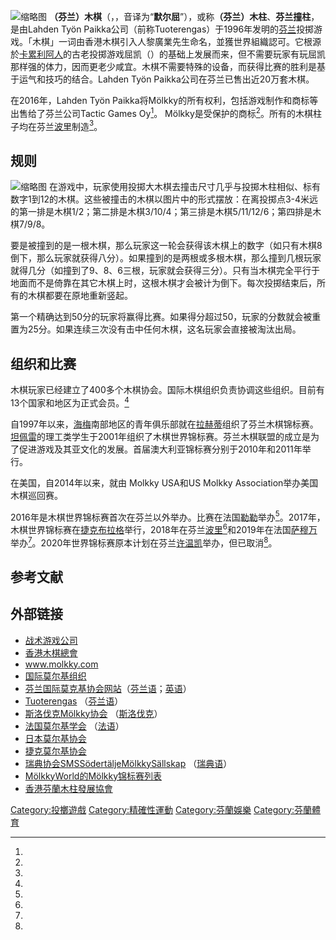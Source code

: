 [[File:Mölkky_players_at_2019_World_Championship_tournament_in_Samoëns,_France.jpg|缩略图]]
'''（芬兰）木棋'''（{{lang-fi|Mölkky}}，{{IPA-fi|ˈmølkky}}，音译为“'''默尔屈'''”），或称'''（芬兰）木柱'''、'''芬兰撞柱'''，是由Lahden Työn Paikka公司（前称Tuoterengas）于1996年发明的[[芬兰|芬兰]]投掷游戏。「木棋」一词由香港木棋引入人黎廣業先生命名，並獲世界組織認可。它根源於[[卡累利阿人|卡累利阿人]]的古老投掷游戏屈凯（{{lang|fi|kyykkä}}）的基础上发展而来，但不需要玩家有玩屈凯那样强的体力，因而更老少咸宜。木棋不需要特殊的设备，而获得比赛的胜利是基于运气和技巧的结合。Lahden Työn Paikka公司在芬兰已售出近20万套木棋。

在2016年，Lahden Työn Paikka将Mölkky的所有权利，包括游戏制作和商标等出售给了芬兰公司Tactic Games Oy<ref name="Muurinen"/>。 Mölkky是受保护的商标<ref name="castren"/>。所有的木棋柱子均在芬兰[[波里|波里]]制造<ref name="Tuomi"/>。

== 规则 ==
[[File:Molkky,_game_start.svg|缩略图]]
在游戏中，玩家使用投掷大木棋去撞击尺寸几乎与投掷木柱相似、标有数字1到12的木棋。这些被撞击的木棋以图片中的形式摆放：在离投掷点3-4米远的第一排是木棋1/2；第二排是木棋3/10/4；第三排是木棋5/11/12/6；第四排是木棋7/9/8。

要是被撞到的是一根木棋，那么玩家这一轮会获得该木棋上的数字（如只有木棋8倒下，那么玩家就获得八分）。如果撞到的是两根或多根木棋，那么撞到几根玩家就得几分（如撞到了9、8、6三根，玩家就会获得三分）。只有当木棋完全平行于地面而不是倚靠在其它木棋上时，这根木棋才会被计为倒下。每次投掷结束后，所有的木棋都要在原地重新竖起。

第一个精确达到50分的玩家将赢得比赛。如果得分超过50，玩家的分数就会被重置为25分。如果连续三次没有击中任何木棋，这名玩家会直接被淘汰出局。

== 组织和比赛 ==
 
木棋玩家已经建立了400多个木棋协会。国际木棋组织负责协调这些组织。目前有13个国家和地区为正式会员。<ref name="molkky.world"/>

自1997年以来，[[海梅|海梅]]南部地区的青年俱乐部就在[[拉赫蒂|拉赫蒂]]组织了芬兰木棋锦标赛。[[坦佩雷|坦佩雷]]的理工类学生于2001年组织了木棋世界锦标赛。芬兰木棋联盟的成立是为了促进游戏及其亚文化的发展。首届澳大利亚锦标赛分别于2010年和2011年举行。

在美国，自2014年以来，就由 Molkky USA和US Molkky Association举办美国木棋巡回赛。

2016年是木棋世界锦标赛首次在芬兰以外举办。比赛在法国[[勒勒|勒勒]]举办<ref name="MWC2016"/>。2017年，木棋世界锦标赛在[[捷克|捷克]][[布拉格|布拉格]]举行，2018年在芬兰[[波里|波里]]<ref name="MWC2018"/>和2019年在法国[[萨穆万|萨穆万]]举办<ref name="MWC2019"/>。2020年世界锦标赛原本计划在芬兰[[许温凯|许温凯]]举办，但已取消<ref name="MWC2020"/>。

== 参考文献 ==
{{Reflist|30em|refs=
<ref name="Muurinen">{{cite web | url = https://www.satakunnankansa.fi/satakunta/art-2000007142876.html | title = Mölkky-pelin tuotanto siirtyy Poriin | author = Muurinen, Sakari | language = fi | publisher = Satakunnan Kansa | date = 2016-11-17 | accessdate = 2021-06-23 | archive-date = 2021-06-28 | archive-url = https://web.archive.org/web/20210628160708/https://www.satakunnankansa.fi/satakunta/art-2000007142876.html | dead-url = no }}</ref>

<ref name="castren">{{cite web | url = https://www.castren.fi/cases/2017/tactic-group/ | title = Protection and enforcement of trademarks | language = en | publisher = Castrén & Snellman Attorneys Ltd | date = 2021-01-04 | accessdate = 2021-06-23 | archive-date = 2020-09-21 | archive-url = https://web.archive.org/web/20200921133647/https://www.castren.fi/cases/2017/tactic-group/ | dead-url = no }}</ref>

<ref name="Tuomi">{{cite web | url = https://www.satakunnankansa.fi/satakunta/art-2000007150343.html | title = Porin mölkkytehtaan tuotannosta peräti 90 prosenttia menee vientiin – Mölkky on Mölkky yli 12 eri kielellä | author = Tuomi, Tomi | language = fi | publisher = Satakunnan Kansa | date = 2017-06-03 | accessdate = 2021-06-23 | archive-date = 2021-06-28 | archive-url = https://web.archive.org/web/20210628202756/https://www.satakunnankansa.fi/satakunta/art-2000007150343.html | dead-url = no }}</ref>

<ref name="molkky.world">{{cite web | url = https://www.molkky.world/associations | title = Mölkky Associations | language = en | publisher = Mölkky World | accessdate = 2021-06-23 | archive-date = 2020-11-29 | archive-url = https://web.archive.org/web/20201129173723/https://www.molkky.world/associations | dead-url = no }}</ref>

<ref name="MWC2016">{{cite web | url = https://www.facebook.com/events/le-rheu/m%C3%B6lkky-world-championship-2016/118753228523488/ | title = Mölkky World Championship 2016 | language = en | publisher = Mölkky World Championship Tournament | accessdate = 2021-06-23}}</ref>

<ref name="MWC2018">{{cite web | url = https://www.facebook.com/pg/molkky.world.championship/posts/ | title = Mölkky World Championship 2018 | language = en | publisher = Mölkky World Championship Tournament | accessdate = 2021-06-23}}</ref>

<ref name="MWC2019">{{cite web | url = https://www.facebook.com/events/samo%C3%ABns/m%C3%B6lkky-world-championships-2019/316724688875481/ | title = Mölkky World Championships 2019 | language = en | publisher = Mölkky World Championship Tournament | accessdate = 2021-06-23}}</ref>

<ref name="MWC2020">{{cite web | url = https://molkkywc2020.fi/ | title = MM 2021 news | language = en | publisher = International Mölkky Organisation | date = 2021-05-19 | accessdate = 2021-06-23 | archive-date = 2021-06-24 | archive-url = https://web.archive.org/web/20210624203806/https://molkkywc2020.fi/ | dead-url = no }}</ref>
}}

== 外部链接 ==
* [http://tactic.net/ 战术游戏公司] {{Wayback|url=http://tactic.net/ |date=20210323172914 }}
* [http://www.molkky.hk/ 香港木棋總會] {{Wayback|url=http://www.molkky.hk/ |date=20210520033340 }}
* [http://www.molkky.com www.molkky.com] {{Wayback|url=http://www.molkky.com/ |date=20171101121653 }}
* [https://www.international-molkky.org/ 国际莫尔基组织] {{Wayback|url=https://www.international-molkky.org/ |date=20210116093234 }}
* [http://www.molkkyliitto.fi/ 芬兰国际莫克基协会网站]（[[芬兰语|芬兰语]]；[https://web.archive.org/web/20160825164725/http://www.molkkyliitto.fi/fi/FIMA%20in%20english 英语]）
* [http://www.tuoterengas.com/ Tuoterengas] {{Wayback|url=http://www.tuoterengas.com/ |date=20120229203452 }} （[[芬兰语|芬兰语]]）
* [http://www.molkky.sk 斯洛伐克Mölkky协会] {{Wayback|url=http://www.molkky.sk/ |date=20210117182829 }}（[[斯洛伐克语|斯洛伐克]]）
* [http://www.ff-molkky.fr 法国莫尔基学会] {{Wayback|url=http://www.ff-molkky.fr/ |date=20210309214133 }}（[[法语|法语]]）
* [http://www.molkky.jp 日本莫尔基协会] {{Wayback|url=http://www.molkky.jp/ |date=20210120130457 }}
* [http://www.molkky.cz/en 捷克莫尔基协会] {{Wayback|url=http://www.molkky.cz/en |date=20201028050107 }}
* [http://www.molkky.se 瑞典协会SMSSödertäljeMölkkySällskap] {{Wayback|url=http://www.molkky.se/ |date=20201206010204 }} （[[瑞典語|瑞典语]]）
* [https://www.molkky.world/tournaments MölkkyWorld的Mölkky锦标赛列表] {{Wayback|url=https://www.molkky.world/tournaments |date=20201129161001 }}
*[https://www.hkmda.org/ 香港芬蘭木柱發展協會] {{Wayback|url=https://www.hkmda.org/ |date=20201217051923 }}

[[Category:投擲遊戲|Category:投擲遊戲]]
[[Category:精確性運動|Category:精確性運動]]
[[Category:芬蘭娛樂|Category:芬蘭娛樂]]
[[Category:芬蘭體育|Category:芬蘭體育]]
